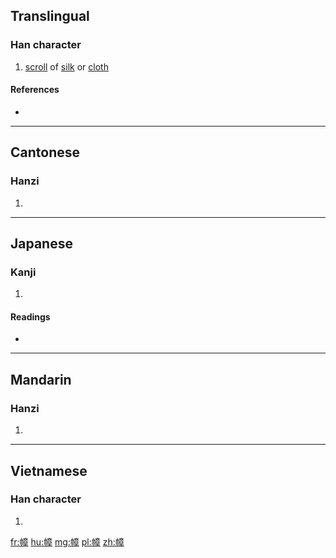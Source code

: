 ==Translingual==

===Han character===
{{Han char|rn=50|rad=巾|as=11|sn=14|four=4024<sub>6</sub>|canj=中月卜廿十 (LBYTJ)|ids=⿰[[巾]][[章]]}}

# [[scroll]] of [[silk]] or [[cloth]]

====References====
* {{Han ref|kx=0336.081|dkj=09067|hdz=10752.130|uh=5E5B|ud=24155|bh=B9F3|bd=47603}}

----

==Cantonese==

===Hanzi===
{{yue-hanzi|jyut=[[zoeng3]]|y=jeung3}}

# {{defn|lang=yue|sort=巾11}}

----

==Japanese==

===Kanji===
{{ja-kanji|grade=|rs=巾11}}

# {{defn|lang=ja|sort=巾11}}

====Readings====
* {{ja-readings|on=[[しょう]] (shō)|kun=[[ぬの]] (nuno)}}

----

==Mandarin==

===Hanzi===
{{cmn-hanzi|pin=[[zhàng]] ([[zhang4]])|wg=chang<sup>4</sup>}}

# {{defn|lang=cmn|sort=巾11}}

----

==Vietnamese==

===Han character===
{{vi-readings|rs=巾11| hanviet = trướng}}

# {{defn|lang=vi|sort=巾11}}

[[fr:幛]]
[[hu:幛]]
[[mg:幛]]
[[pl:幛]]
[[zh:幛]]